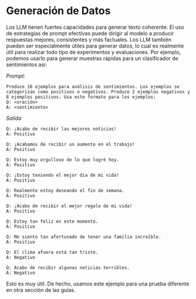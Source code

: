 # Generación de Datos

Los LLM tienen fuertes capacidades para generar texto coherente. El uso de estrategias de prompt efectivas puede dirigir al modelo a producir respuestas mejores, consistentes y más factuales. Los LLM también pueden ser especialmente útiles para generar datos, lo cual es realmente útil para realizar todo tipo de experimentos y evaluaciones. Por ejemplo, podemos usarlo para generar muestras rápidas para un clasificador de sentimientos así:

*Prompt:*
```
Produce 10 ejemplos para análisis de sentimientos. Los ejemplos se categorizan como positivos o negativos. Produce 2 ejemplos negativos y 8 ejemplos positivos. Usa este formato para los ejemplos:
Q: <oración>
A: <sentimiento>
```

*Salida*
```
Q: ¡Acabo de recibir las mejores noticias!
A: Positivo

Q: ¡Acabamos de recibir un aumento en el trabajo!
A: Positivo

Q: Estoy muy orgulloso de lo que logré hoy.
A: Positivo

Q: ¡Estoy teniendo el mejor día de mi vida!
A: Positivo

Q: Realmente estoy deseando el fin de semana.
A: Positivo

Q: ¡Acabo de recibir el mejor regalo de mi vida!
A: Positivo

Q: Estoy tan feliz en este momento.
A: Positivo

Q: Me siento tan afortunado de tener una familia increíble.
A: Positivo

Q: El clima afuera está tan triste.
A: Negativo

Q: Acabo de recibir algunas noticias terribles.
A: Negativo
```

Esto es muy útil. De hecho, usamos este ejemplo para una prueba diferente en otra sección de las guías.
